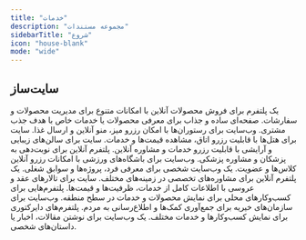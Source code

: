 ```yaml
---
title: "خدمات"
description: "مجموعه‌ مستندات"
sidebarTitle: "شروع"
icon: "house-blank"
mode: "wide"
---
```


<CardGroup cols="2">
  <Card title="سئو داخلی" icon="chart-mixed" href="/services/on-page-seo">
    
  </Card>
  <Card title="سئو خارجی" icon="chart-user" href="/services/off-page-seo">
    
  </Card>
</CardGroup>

## سایت‌ساز

<CardGroup cols="2">
  <Card title="فروشگاه آنلاین" icon="shop">
    یک پلتفرم برای فروش محصولات آنلاین با امکانات متنوع برای مدیریت محصولات و سفارشات.
  </Card>
  <Card title="لیندینگ پیج" icon="file">
    صفحه‌ای ساده و جذاب برای معرفی محصولات یا خدمات خاص با هدف جذب مشتری.
  </Card>
  <Card title="رستوران" icon="utensils">
    وب‌سایت برای رستوران‌ها با امکان رزرو میز، منو آنلاین و ارسال غذا.
  </Card>
  <Card title="هتل" icon="bed">
    سایت برای هتل‌ها با قابلیت رزرو اتاق، مشاهده قیمت‌ها و خدمات.
  </Card>
  <Card title="زیبایی و آرایشی" icon="face-awesome">
    سایت برای سالن‌های زیبایی و آرایشی با قابلیت رزرو خدمات و مشاوره آنلاین.
  </Card>
  <Card title="پزشکی" icon="stethoscope" href="https://docs.pazh.net/services/medical">
    پلتفرم آنلاین برای نوبت‌دهی به پزشکان و مشاوره پزشکی.
  </Card>
  <Card title="باشگاه ورزشی" icon="dumbbell">
    وب‌سایت برای باشگاه‌های ورزشی با امکانات رزرو آنلاین کلاس‌ها و عضویت.
  </Card>
  <Card title="سایت شخصی" icon="user">
    یک وب‌سایت شخصی برای معرفی فرد، پروژه‌ها و سوابق شغلی.
  </Card>
  <Card title="مشاوره مجازی" icon="comments">
    یک پلتفرم آنلاین برای مشاوره‌های تخصصی در زمینه‌های مختلف.
  </Card>
  <Card title="تالار عقد و عروسی" icon="ring">
    سایت برای تالارهای عقد و عروسی با اطلاعات کامل از خدمات، ظرفیت‌ها و قیمت‌ها.
  </Card>
  <Card title="کسب و کار محلی" icon="store">
    پلتفرم‌هایی برای کسب‌وکارهای محلی برای نمایش محصولات و خدمات در سطح منطقه.
  </Card>
  <Card title="خیریه" icon="heart">
    وب‌سایت برای سازمان‌های خیریه برای جمع‌آوری کمک‌ها و اطلاع‌رسانی به مردم.
  </Card>
  <Card title="دایرکتوری" icon="list">
    پلتفرم‌های دایرکتوری برای نمایش کسب‌وکارها و خدمات مختلف.
  </Card>
  <Card title="وبلاگ" icon="newspaper">
    یک وب‌سایت برای نوشتن مقالات، اخبار یا داستان‌های شخصی.
  </Card>
</CardGroup>